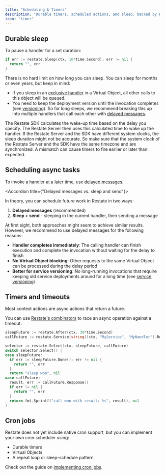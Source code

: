 ```yaml
---
title: "Scheduling & Timers"
description: "Durable timers, scheduled actions, and sleep, backed by Restate."
icon: "timer"
---
```



<TimersIntro/>

## Durable sleep
To pause a handler for a set duration:

```go {"CODE_LOAD::go/develop/durabletimers.go#here"} 
if err := restate.Sleep(ctx, 10*time.Second); err != nil {
  return "", err
}
```

There is no hard limit on how long you can sleep. You can sleep for months or even years, but keep in mind:
- If you sleep in an [exclusive handler](/foundations/handlers#handler-behavior) in a Virtual Object, all other calls to this object will be queued.
- You need to keep the deployment version until the invocation completes (see [versioning](/services/versioning)).
So for long sleeps, we recommend breaking this up into multiple handlers that call each other with [delayed messages](/develop/go/service-communication#delayed-messages).

<Accordion title="Clock synchronization Restate Server vs. SDK">
    The Restate SDK calculates the wake-up time based on the delay you specify.
    The Restate Server then uses this calculated time to wake up the handler.
    If the Restate Server and the SDK have different system clocks, the sleep duration might not be accurate.
    So make sure that the system clock of the Restate Server and the SDK have the same timezone and are synchronized.
    A mismatch can cause timers to fire earlier or later than expected.
</Accordion>

## Scheduling async tasks

To invoke a handler at a later time, use [delayed messages](/develop/go/service-communication#delayed-messages).

<Accordion title={"Delayed messages vs. sleep and send"}>

In theory, you can schedule future work in Restate in two ways:
1. **Delayed messages** (recommended)
2. **Sleep + send** - sleeping in the current handler, then sending a message

At first sight, both approaches might seem to achieve similar results.
However, we recommend to use delayed messages for the following reasons:

- **Handler completes immediately**: The calling handler can finish execution and complete the invocation without waiting for the delay to finish
- **No Virtual Object blocking**: Other requests to the same Virtual Object can be processed during the delay period
- **Better for service versioning**: No long-running invocations that require keeping old service deployments around for a long time (see [service versioning](/services/versioning))
</Accordion>

## Timers and timeouts

Most context actions are async actions that return a future.

You can use [Restate's combinators](/develop/go/concurrent-tasks) to race an async operation against a timeout:

```go {"CODE_LOAD::go/develop/durabletimers.go#timer"} 
sleepFuture := restate.After(ctx, 30*time.Second)
callFuture := restate.Service[string](ctx, "MyService", "MyHandler").RequestFuture("hi")

selector := restate.Select(ctx, sleepFuture, callFuture)
switch selector.Select() {
case sleepFuture:
  if err := sleepFuture.Done(); err != nil {
    return "", err
  }
  return "sleep won", nil
case callFuture:
  result, err := callFuture.Response()
  if err != nil {
    return "", err
  }
  return fmt.Sprintf("call won with result: %s", result), nil
}
```

## Cron jobs

Restate does not yet include native cron support, but you can implement your own cron scheduler using:
- Durable timers
- Virtual Objects
- A repeat loop or sleep-schedule pattern

Check out the guide on [implementing cron jobs](/guides/cron).